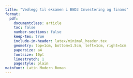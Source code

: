 ```yaml
---
title: "Vedlegg til eksamen i BED3 Investering og finans"
format:
  pdf:
    documentclass: article
    toc: false
    number-sections: false
    keep-tex: true
    include-in-header: latex/minimal_header.tex
    geometry: top=1cm, bottom=1.5cm, left=1cm, right=1cm
    papersize: a4
    fontsize: 10pt
    linestretch: 1
    pagestyle: plain
mainfont: Latin Modern Roman
---
```


```{=latex}
\renewcommand{\arraystretch}{2.0}
\normalsize
\begin{tabularx}{\textwidth}{@{}lX@{}}
\multicolumn{2}{@{}l@{}}{\textbf{Tidens verdi}} \\ \addlinespace
Fremtidsverdi av ett beløp: & $ FV = CF_0 \cdot (1 + k)^T $ \\
Nåverdi av ett beløp: & $ PV = \frac{CF_T}{(1 + k)^T} $ \\
Annuitet (endelig horisont): & $ ACF = CF \cdot \frac{(1 + k)^T -1}{k \cdot (1 + k)^T} = CF \cdot \frac{1- \left(\frac{1}{1 +k}\right)^T}{k} = CF \cdot A_{k,T} $ \\
Annuitet (uendelig horisont): & $ ACF =  \frac{CF}{k} $ \\
Fordeling av et beløp til annuitet: & $ CF_0 \cdot \frac{k\cdot (1 + k)^T}{(1 + k)^T - 1} = CF_{0} \cdot \frac{k}{1-\left(\frac{1}{1 + k}\right)^T} = CF_{0} \cdot A_{k,T}^{-1} $ \\
Vekstrekke (endelig horisont): & $ PV = CF_1 \cdot \frac{1 - \left( \frac{1 + g}{1 + k} \right)^T}{k - g}, \quad \text{for } k \neq g $ \\
Vekstrekke (uendelig horisont): & $ PV = \frac{CF_1}{k - g}, \quad \text{for } g < k $ \\
\multicolumn{2}{@{}l@{}}{\textbf{Nåverdimetoder}} \\ \addlinespace
Netto nåverdi (NPV): & $ NPV = - I_0 + \sum_{t = 1}^{T} \frac{CF_t}{(1 + k)^t} $ \\
Internrente (IRR): & $ 0 = \sum_{t = 1}^{T} \frac{CF_t}{(1 + y)^t} - I_0 $ \\
Annuitetsmetoden: & $ CF - I_{0} \cdot A_{k,T}^{-1} = NPV \cdot A_{k,T}^{-1} $ \\
Nåverdiindeks (PVI): & $ PVI = \frac{NPV}{I_0} $ \\
Payback uten renter: & $ PB = \frac{I_0}{CF} $ \\
Payback med renter (annuitet): & $ 0 = -I_0 + CF \cdot A_{k, PB} $ \\
\multicolumn{2}{@{}l@{}}{\textbf{Skatt og avskrivninger}} \\ \addlinespace
Effektiv skattesats: & $ s_{\text{Eff}} = \frac{y - y^s}{y} $ \\
Saldoavskrivningsbeløp: & $ AV_t = I_0 \cdot (1 - a)^{t - 1} \cdot a $ \\
Bokført restverdi: & $ B_t = I_0 \cdot (1 - a)^t $ \\
Skattefordel av avskrivninger: & $ PV_s = s \cdot \frac{I_0 \cdot a}{k^s + a} = s \cdot \frac{AV_1}{k^s + a} $ \\
Utrangering (nåverdi av sluttverdi med skatt): & $ PV_T = \frac{S_T}{(1 + k^s)^T} - s \cdot \frac{(S_T - B_T) \cdot a}{(1 + k^s)^T \cdot (k^s + a)} $ \\
\multicolumn{2}{@{}l@{}}{\textbf{Renteregning}} \\ \addlinespace
Fra nominell til reell rente: & $ k_R = \frac{k_N - i}{1 + i} $ \\
Fra reell til nominell rente: & $ k_N = k_R \cdot (1 + i) + i $ \\
Fra nominell lånerente før skatt til reell lånerente etter skatt: & $ y_R^s = \frac{y_N \cdot (1-s) -i}{1+i} $ \\
Fra delperioderente til effektiv rente: & $ p = (1 + q)^m - 1 $ \\
Fra effektiv rente til delperioderente: & $ q = (1 + p)^{1/m} - 1 $ \\
Fra forskuddsrente til etterskuddsrente: & $ q_e = \frac{q_f}{1 - q_f} $ \\
Fra etterskuddsrente til forskuddsrente: & $ q_f = \frac{q_e}{1 + q_e} $ \\
\multicolumn{2}{@{}l@{}}{\textbf{Porteføljeteori og risiko}} \\ \addlinespace
Forventet avkastning, enkeltaktivum: & $ E(r_i) = \sum_{j = 1}^{n} p_j \cdot r_{ij} $ \\
Varians, enkeltaktivum: & $ \sigma_i^2 = \sum_{j = 1}^{n} p_j \cdot \left[ r_{ij} - E(r_i) \right]^2 $ \\
Standardavvik, enkeltaktivum: & $ \sigma_i = \sqrt{\sigma_i^2} $ \\
Forventet avkastning, portefølje to aktiva: & $ E(r_p) = w_1 \cdot E(r_1) + (1 - w_1) \cdot E(r_2) $ \\
Varians, portefølje med to aktiva: & $ \sigma_p^2 = w_1^2 \cdot \sigma_1^2 + (1 - w_1)^2 \cdot \sigma_2^2 + 2 \cdot w_1 \cdot (1 - w_1) \cdot \sigma_{12} $ \\
Kovarians mellom to aktiva (korrelasjonsformel): & $ \sigma_{12} = \rho_{12} \cdot \sigma_1 \cdot \sigma_2 $ \\
Kovarians mellom to aktiva (diskret fordeling): & $ \sigma_{12} = \sum_{j = 1}^{n} p_j \cdot \left[ r_{1j} - E(r_1) \right] \cdot \left[ r_{2j} - E(r_2) \right] $ \\
Minimumsvariansportefølje – andel i aktivum 1: & $ w_1^* = \frac{\sigma_2^2 - \sigma_{12}}{\sigma_1^2 + \sigma_2^2 - 2\sigma_{12}} $ \\
Forventet avkastning, portefølje med N aktiva: & $ E(r_p) = \sum_{i = 1}^{N} w_i \cdot E(r_i) $ \\
Varians, portefølje med N aktiva: & $ \sigma_p^2 = \sum_{i = 1}^{N} \sum_{j = 1}^{N} w_i \cdot w_j \cdot \sigma_{ij} $ \\
Kapitalmarkedslinjen (CML): & $ E(r_P) = r_f + \frac{E(r_M) - r_f}{\sigma_M} \cdot \sigma_P $ \\
\multicolumn{2}{@{}l@{}}{\textbf{Kapitalverdimodellen}} \\ \addlinespace
CAPM (grunnform): & $ E(r_i) = r_f + \beta_i \cdot \left[ E(r_M) - r_f \right] $ \\
CAPM (skattejustert): & $ E(r_i) = r_f \cdot (1-s) + \beta_i \cdot \left[ E(r_M) - r_f \cdot (1 - s) \right] $ \\
Beta: & $ \beta_i = \frac{\sigma_{iM}}{\sigma_M^2} = \rho_{iM} \cdot \frac{\sigma_i}{\sigma_M} $ \\
Alfa: & $ \alpha_i = E(r_i) - \left[ r_f + \beta_i \cdot \left( E(r_M) - r_f \right) \right] $ \\
Variansdekomponering: & $ \sigma_i^2 = \beta_i^2 \cdot \sigma_M^2 + \sigma_{\varepsilon i}^2 $ \\
\multicolumn{2}{@{}l@{}}{\textbf{Verdsettelse}} \\ \addlinespace
Dividendemodellen (generell): & $ P_0 = \sum_{t = 1}^{T} \frac{DIV_t}{(1 + k_E)^t} + \frac{P_T}{(1+k_E)^T} $ \\
Dividendemodellen (nullvekst): & $ P_0 = \frac{DIV_1}{k_E} $ \\
Dividendemodellen (evigvarende konstant vekst): & $ P_0 = \frac{DIV_1}{k_E - g}, \quad \text{for } g < k_E $ \\
Vekst (intern generert): & $ g = R_E \cdot b $ \\
Pris/Fortjeneste-modellen (P/E): & $ P/E \triangleq \frac{P_0}{EPS_1} = \frac{d}{k_E - g} $ \\
Vekstmuligheter (PVGO): & $ P_0 = \frac{EPS_1}{k_E} + PVGO $ \\
\multicolumn{2}{@{}l@{}}{\textbf{Kapitalstruktur og vektstang}} \\ \addlinespace
Vektstangsformel – rentabilitet EK: & $ R_E = R_T + \frac{G}{E} \cdot (R_T - k_G) $ \\
Vektstangsformel – risiko på egenkapital (standardavvik): & $ \sigma_{R_E} = \sigma_{R_T} \cdot \left( 1 + \frac{G}{E} \right) $ \\
Vektstangsformel – før skatt: & $ k_T = \frac{E}{E + G} \cdot k_E + \frac{G}{E + G} \cdot k_G $ \\
Vektstangsformel – etter skatt: & $ k_T^s = \frac{E}{E + G} \cdot k_E + \frac{G}{E + G} \cdot k_G \cdot (1 - s) $ \\
Vektstangsformel – krav egenkapital: & $ k_E = k_T + \frac{G}{E} \cdot (k_T - k_G) $ \\
Beta for totalkapital: & $ \beta_T = \frac{E}{E + G} \cdot \beta_E + \frac{G}{E + G} \cdot \beta_G $ \\
Beta for egenkapital (dersom $\beta_G = 0$): & $ \beta_E = \beta_T \cdot \left( 1 + \frac{G}{E} \right) $ \\
Årlig skattefordel ved gjeld pr. krone: & $ \text{Skattefordel} =  (1 - s_K) - (1 - s_{B}) \cdot (1 - s_{Ed}) $ \\
Årlig skattefordel ved dividende pr. krone: & $ \text{Skattefordel} = (1 - s_{B}) \cdot (s_{Eg} - s_{Ed}) $ \\
\multicolumn{2}{@{}l@{}}{\textbf{Obligasjoner og durasjon}} \\ \addlinespace
Obligasjonspris (standardformel): & $ P_0 = \sum_{t = 1}^{T} \frac{c}{(1 + y)^t} + \frac{\text{Pålydende}}{(1 + y)^T} $ \\
Obligasjonspris (med konstant kupong og helt antall år til forfall): & $ P_0 = \frac{c}{y} \cdot \left[1 - \frac{1}{(1+y)^T}\right] + \frac{\text{Pålydende}}{(1+y)^T} = c \cdot A_{y,T} + \frac{\text{Pålydende}}{(1+y)^T} $ \\
Sertifikatpris: & $ P_0 = \frac{P_1}{1 + r \cdot \frac{d}{365}} \quad \quad P_0 = \frac{P_1}{(1 + y)^{\frac{d}{365}}} $ \\
Terminrente mellom t−1 og t: & $ f_{t-1,t} = \frac{(1 + r_t)^t}{(1 + r_{t-1})^{t-1}} - 1 $ \\
Durasjon: & $ D = \frac{1}{P_0} \cdot \sum_{t = 1}^{T} t \cdot \frac{CF_t}{(1 + y)^t} $ \\
Justert durasjon (modifisert): & $ D^* = \frac{-D}{1 + y} $ \\
Durasjonsbasert prisendring: & $ \frac{\Delta P}{P} =  \frac{-D}{1 + y} \cdot \Delta y = D^* \cdot \Delta y $ \\
\multicolumn{2}{@{}l@{}}{\textbf{Opsjoner og derivater}} \\ \addlinespace
Black-Scholes (kjøpsopsjon): & $ C = S_0 \cdot N(d_1) - K \cdot e^{-r_f \cdot T} \cdot N(d_2) $ \\
Parametere i Black-Scholes: & $ d_1 = \frac{\ln \left( \frac{S_0}{K} \right) + r_f \cdot T}{\sigma \sqrt{T}} + \frac{1}{2} \cdot \sigma \cdot \sqrt{T}, \quad_2 = d_1 - \sigma \sqrt{T} $ \\
Put-call paritet: & $ C_0 - P_0 = S_0 - PV(K) $ \\
Lagringskostnadshypotesen (generell form): & $ F_T = S_0 \cdot (1 + c \cdot T) $ \\
Lagringskostnadshypotesen (aksjer med utbytte): & $ F_T = S_0 \cdot \left[1 + (r_f - \text{div}) \cdot T\right] $ \\
Forventningshypotesen (terminpriser): & $ F_T = E(S_T) $ \\
\multicolumn{2}{@{}l@{}}{\textbf{Internasjonal finans}} \\ \addlinespace
Relativ kjøpekraftsparitet (PPP): & $ \frac{E(s_{\text{UTL/NOK}})}{s_{\text{UTL/NOK}}} = \frac{1 + i_{\text{NOK}}}{1 + i_{\text{UTL}}} $ \\
Dekket renteparitet (CIP): & $ \frac{1 + r_{\text{NOK}}}{1 + r_{\text{UTL}}} = \frac{f_{\text{UTL/NOK}}}{s_{\text{UTL/NOK}}} $ \\
Udekket renteparitet (UIP): & $ \frac{1 + r_{\text{NOK}}}{1 + r_{\text{UTL}}} = \frac{E(s_{\text{UTL/NOK}})}{s_{\text{UTL/NOK}}} $ \\
Fishereffekten (to valutaer): & $ \frac{1 + r_{\text{NOK}}}{1 + r_{\text{UTL}}} = \frac{E(1 + i_{\text{NOK}})}{E(1 + i_{\text{UTL}})} $ \\
Forventningshypotesen (valuta): & $ \frac{f_{\text{UTL/NOK}}}{s_{\text{UTL/NOK}}} = \frac{E(s_{\text{UTL/NOK}})}{s_{\text{UTL/NOK}}} \Rightarrow f_{\text{UTL/NOK}} = E(s_{\text{UTL/NOK}}) $ \\
Avkastningskrav ved utenlandske investeringer: & $ 1 + k_{\text{NOK}} = (1 + k_{\text{UTL}}) \cdot \frac{1 + r_{\text{NOK}}}{1 + r_{\text{UTL}}} $ \\
Lånekostnad ved utenlandske lån: & $ \frac{s_{\text{UTL/NOK,1}}}{s_{\text{UTL/NOK,0}}} \cdot (1 + r_{\text{UTL}}) - 1 $ \\
\end{tabularx}
```
